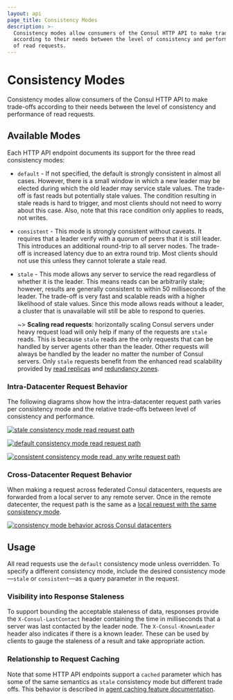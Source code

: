 ```yaml
---
layout: api
page_title: Consistency Modes
description: >-
  Consistency modes allow consumers of the Consul HTTP API to make trade-offs
  according to their needs between the level of consistency and performance
  of read requests.
---
```


# Consistency Modes

Consistency modes allow consumers of the Consul HTTP API to make trade-offs
according to their needs between the level of consistency and performance
of read requests.

## Available Modes

Each HTTP API endpoint documents its support for the three read consistency modes:

- `default` - If not specified, the default is strongly consistent in almost all
  cases. However, there is a small window in which a new leader may be elected
  during which the old leader may service stale values. The trade-off is fast
  reads but potentially stale values. The condition resulting in stale reads is
  hard to trigger, and most clients should not need to worry about this case.
  Also, note that this race condition only applies to reads, not writes.

- `consistent` - This mode is strongly consistent without caveats. It requires
  that a leader verify with a quorum of peers that it is still leader. This
  introduces an additional round-trip to all server nodes. The trade-off is
  increased latency due to an extra round trip. Most clients should not use this
  unless they cannot tolerate a stale read.

- `stale` - This mode allows any server to service the read regardless of
  whether it is the leader. This means reads can be arbitrarily stale; however,
  results are generally consistent to within 50 milliseconds of the leader. The
  trade-off is very fast and scalable reads with a higher likelihood of stale
  values. Since this mode allows reads without a leader, a cluster that is
  unavailable will still be able to respond to queries.

  ~> **Scaling read requests**: horizontally scaling Consul servers under
  heavy request load will only help if many of the requests are `stale` reads.
  This is because `stale` reads are the only requests that can be handled by
  server agents other than the leader. Other requests will always be handled
  by the leader no matter the number of Consul servers.
  Only `stale` requests benefit from the enhanced read scalability provided by
  [read replicas](/docs/enterprise/read-scale) and
  [redundancy zones](/docs/enterprise/redundancy).


### Intra-Datacenter Request Behavior

The following diagrams show how the intra-datacenter request path varies
per consistency mode and the relative trade-offs between level of consistency and performance.

<Tabs>
<Tab heading="Stale reads">

[![stale consistency mode read request path](/img/consistency-modes/consistency-mode-stale.png)](/img/consistency-modes/consistency-mode-stale.png)

</Tab>

<Tab heading="Default reads">

[![default consistency mode read request path](/img/consistency-modes/consistency-mode-default.png)](/img/consistency-modes/consistency-mode-default.png)

</Tab>
<Tab heading="Consistent reads, all writes">

[![consistent consistency mode read, any write request path](/img/consistency-modes/consistency-mode-consistent.png)](/img/consistency-modes/consistency-mode-consistent.png)

</Tab>
</Tabs>

### Cross-Datacenter Request Behavior

When making a request across federated Consul datacenters, requests are forwarded from
a local server to any remote server. Once in the remote datecenter, the request path
is the same as a [local request with the same consistency mode](#intra-datacenter-request-behavior).

[![consistency mode behavior across Consul datacenters](/img/consistency-modes/consistency-mode-cross-datacenter.png)](/img/consistency-modes/consistency-mode-cross-datacenter.png)

## Usage

All read requests use the `default` consistency mode unless overridden.
To specify a different consistency mode, include the desired consistency mode
—`stale` or `consistent`—as a query parameter in the request.

### Visibility into Response Staleness

To support bounding the acceptable staleness of data, responses provide the
`X-Consul-LastContact` header containing the time in milliseconds that a server
was last contacted by the leader node. The `X-Consul-KnownLeader` header also
indicates if there is a known leader. These can be used by clients to gauge the
staleness of a result and take appropriate action.

### Relationship to Request Caching

Note that some HTTP API endpoints support a `cached` parameter which has some of the same
semantics as `stale` consistency mode but different trade offs. This behavior is described in
[agent caching feature documentation](/api/features/caching).
